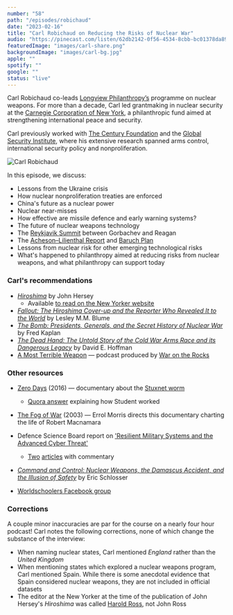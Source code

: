 ```yaml
---
number: "58"
path: "/episodes/robichaud"
date: "2023-02-16"
title: "Carl Robichaud on Reducing the Risks of Nuclear War"
audio: "https://pinecast.com/listen/62db2142-0f56-4534-8cbb-bc01378da893.mp3"
featuredImage: "images/carl-share.png"
backgroundImage: "images/carl-bg.jpg"
apple: ""
spotify: ""
google: ""
status: "live"
---
```


Carl Robichaud co-leads [Longview Philanthropy’s](https://www.longview.org/) programme on nuclear weapons. For more than a decade, Carl led grantmaking in nuclear security at the [Carnegie Corporation of New York](https://www.carnegie.org/), a philanthropic fund aimed at strengthening international peace and security.

Carl previously worked with [The Century Foundation](https://tcf.org/) and the [Global Security Institute](https://gsinstitute.org/), where his extensive research spanned arms control, international security policy and nonproliferation.

<div class="episode-image_variable">

![Carl Robichaud](images/carl.jpg)

</div>

In this episode, we discuss:

- Lessons from the Ukraine crisis
- How nuclear nonproliferation treaties are enforced
- China's future as a nuclear power
- Nuclear near-misses
- How effective are missile defence and early warning systems?
- The future of nuclear weapons technology
- The [Reykjavik Summit](https://en.wikipedia.org/wiki/Reykjav%C3%ADk_Summit) between Gorbachev and Reagan
- The [Acheson–Lilienthal Report](https://en.wikipedia.org/wiki/Acheson%E2%80%93Lilienthal_Report) and [Baruch Plan](https://en.wikipedia.org/wiki/Baruch_Plan)
- Lessons from nuclear risk for other emerging technological risks
- What's happened to philanthropy aimed at reducing risks from nuclear weapons, and what philanthropy can support today

### Carl's recommendations

* [*Hiroshima*](https://www.goodreads.com/book/show/27323.Hiroshima) by John Hersey
  * Available [to read on the New Yorker website](https://www.newyorker.com/magazine/1946/08/31/hiroshima)
* *[Fallout: The Hiroshima Cover-up and the Reporter Who Revealed It to the World](https://www.goodreads.com/en/book/show/52764193)* by Lesley M.M. Blume
* *[The Bomb: Presidents, Generals, and the Secret History of Nuclear War](https://www.goodreads.com/en/book/show/50868575)* by Fred Kaplan
* *[The Dead Hand: The Untold Story of the Cold War Arms Race and its Dangerous Legacy](https://www.goodreads.com/book/show/6623920-the-dead-hand?from_search=true&from_srp=true&qid=0RfDpCjLy7&rank=2)* by David E. Hoffman
* [A Most Terrible Weapon](https://warontherocks.com/category/podcasts/a-most-terrible-weapon/) — podcast produced by [War on the Rocks](https://warontherocks.com/)

### Other resources

* [Zero Days](https://letterboxd.com/film/zero-days/) (2016) — documentary about the [Stuxnet worm](https://en.wikipedia.org/wiki/Stuxnet)
  * [Quora answer](https://www.quora.com/What-is-the-most-sophisticated-piece-of-software-ever-written-1/answer/John-Byrd-2) explaining how Student worked

* [The Fog of War](https://letterboxd.com/film/the-fog-of-war/) (2003) — Errol Morris directs this documentary charting the life of Robert Macnamara
* Defence Science Board report on ['Resilient Military Systems and the Advanced Cyber Threat'](https://nsarchive2.gwu.edu/NSAEBB/NSAEBB424/docs/Cyber-081.pdf)
  * [Two](https://www.washingtonpost.com/world/national-security/confidential-report-lists-us-weapons-system-designs-compromised-by-chinese-cyberspies/2013/05/27/a42c3e1c-c2dd-11e2-8c3b-0b5e9247e8ca_story.html) [articles](https://www.businessinsider.com/cyber-exploits-turn-weapons-on-us-2013-3) with commentary
* *[Command and Control: Nuclear Weapons, the Damascus Accident, and the Illusion of Safety](https://www.goodreads.com/en/book/show/6452798)* by Eric Schlosser
* [Worldschoolers Facebook group](https://www.facebook.com/groups/worldschoolers/)

### Corrections

A couple minor inaccuracies are par for the course on a nearly four hour podcast! Carl notes the following corrections, none of which change the substance of the interview:

- When naming nuclear states, Carl mentioned *England* rather than the *United Kingdom*
- When mentioning states which explored a nuclear weapons program, Carl mentioned Spain. While there is some anecdotal evidence that Spain considered nuclear weapons, they are not included in official datasets
- The editor at the New Yorker at the time of the publication of John Hersey's *Hiroshima* was called [Harold Ross](https://en.wikipedia.org/wiki/Harold_Ross), not John Ross